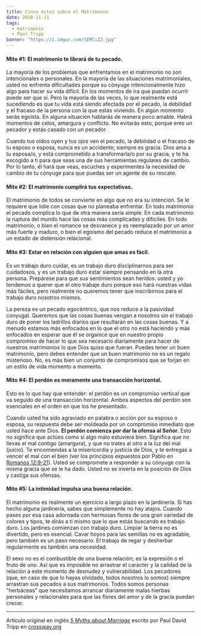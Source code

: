 ```yaml
---
title: Cinco mitos sobre el Matrimonio
date: 2018-11-11
tags:
  - matrimonio
  - Paul Tripp
banner: "https://i.imgur.com/tEMliZJ.jpg"
---
```



#### Mito #1: El matrimonio te librará de tu pecado.

La mayoría de los problemas que enfrentamos en el matrimonio no son intencionales o personales. En la mayoría de las situaciones matrimoniales, usted no enfrenta dificultades porque su cónyuge intencionalmente hizo algo para hacer su vida difícil. En los momentos de ira que puedan ocurrir puede ser que sí. Pero la mayoría de las veces, lo que realmente está sucediendo es que tu vida está siendo afectada por el pecado, la debilidad y el fracaso de la persona con la que estás viviendo. En algún momento serás egoísta. En alguna situación hablarás de manera poco amable. Habrá momentos de celos, amargura y conflicto. No evitarás esto, porque eres un pecador y estás casado con un pecador.

Cuando tus oídos oyen y tus ojos ven el pecado, la debilidad o el fracaso de tu esposo o esposa, nunca es un accidente; siempre es gracia. Dios ama a tu esposa/o, y está comprometido a transformarla/o por su gracia, y te ha escogido a ti para que seas una de sus herramientas regulares de cambio. Por lo tanto, él hará que veas, escuches y experimentes la necesidad de cambio de tu cónyuge para que puedas ser un agente de su rescate.

#### Mito #2: El matrimonio cumplirá tus expectativas.

El matrimonio de todos se convierte en algo que no era su intención. Se le requiere que lidie con cosas que no planeaba enfrentar. En todo matrimonio el pecado complica lo que de otra manera sería simple. En cada matrimonio la ruptura del mundo hace las cosas más complicadas y difíciles. En todo matrimonio, o bien el romance se desvanece y es reemplazado por un amor más fuerte y maduro, o bien el egoísmo del pecado reduce el matrimonio a un estado de distensión relacional.

#### Mito #3: Estar en relación con alguien que amas es fácil.

Es un trabajo duro cuidar, es un trabajo duro disciplinarnos para ser cuidadosos, y es un trabajo duro estar siempre pensando en la otra persona. Prepárese para que sus sentimientos sean heridos: usted y yo tendemos a querer que el otro trabaje duro porque eso hará nuestras vidas más fáciles, pero realmente no queremos tener que inscribirnos para el trabajo duro nosotros mismos.

La pereza es un pecado egocéntrico, que nos reduce a la pasividad conyugal. Queremos que las cosas buenas vengan a nosotros sin el trabajo duro de poner los ladrillos diarios que resultarán en las cosas buenas. Y a menudo estamos más enfocados en lo que el otro no está haciendo y más enfocados en esperar que él se organice que en nuestro propio compromiso de hacer lo que sea necesario diariamente para hacer de nuestros matrimonios lo que Dios quiso que fueran. Puedes tener un buen matrimonio, pero debes entender que un buen matrimonio no es un regalo misterioso. No, es más bien un conjunto de compromisos que se forjan en un estilo de vida momento a momento.

#### Mito #4: El perdón es meramente una transacción horizontal.

Esto es lo que hay que entender: el perdón es un compromiso vertical que va seguido de una transacción horizontal. Ambos aspectos del perdón son esenciales en el orden en que los he presentado.

Cuando usted ha sido agraviado en palabra o acción por su esposo o esposa, su respuesta debe ser moldeada por un compromiso inmediato que usted hace ante Dios. **El perdón comienza por dar la ofensa al Señor.** Esto no significa que actúes como si algo malo estuviera bien. Significa que no llevas el mal contigo (amargura), y que no trates al otro a la luz del mal (juicio). Te encomiendas a la misericordia y justicia de Dios, y te entregas a vencer el mal con el bien (ver los principios expuestos por Pablo en [Romanos 12:9-21](https://www.biblegateway.com/passage/?search=Romanos+12%3A9-21&version=NBLH)). Usted se compromete a responder a su cónyuge con la misma gracia que se le ha dado. Usted no se inserta en la posición de Dios y castiga sus ofensas.

#### Mito #5: La intimidad impulsa una buena relación.

El matrimonio es realmente un ejercicio a largo plazo en la jardinería. Si has hecho alguna jardinería, sabes que simplemente no hay atajos. Cuando pases por esa casa adornada con hermosas flores de una gran variedad de colores y tipos, te dirás a ti mismo que lo que estás buscando es trabajo duro. Los jardines comienzan con trabajo duro. Limpiar la tierra no es divertido, pero es esencial. Cavar hoyos para las semillas no es agradable, pero también es un paso necesario. El trabajo de regar y desherbar regularmente es también una necesidad.

El sexo no es el combustible de una buena relación; es la expresión o el fruto de uno. Así que es imposible no arrastrar el carácter y la calidad de la relación a este momento de desnudez y vulnerabilidad. Los pecadores (que, en caso de que lo hayas olvidado, todos nosotros lo somos) siempre arrastran sus pecados a sus matrimonios. Todos somos personas "herbáceas" que necesitamos arrancar diariamente malas hierbas personales y relacionales para que las flores del amor y de la gracia puedan crecer.

---

Artículo original en inglés _[5 Myths about Marriage](https://www.crossway.org/articles/5-myths-about-marriage/)_ escrito por Paul David Tripp en [crossway.org](https://www.crossway.org/)

<Author authorKey="paul-tripp" />
